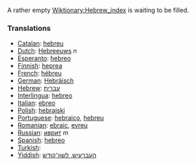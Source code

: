 A rather empty [[Wiktionary:Hebrew_index]] is waiting to be filled.

===Translations===
*[[Catalan]]: [[hebreu]]
*[[Dutch]]: [[Hebreeuws]] ''n''
*[[Esperanto]]: [[hebreo]]
*[[Finnish]]: [[heprea]]
*[[French]]: [[hébreu]]
*[[German]]: [[Hebräisch]]
*[[Hebrew]]: [[עברית]]
*[[Interlingua]]: [[hebreo]]
*[[Italian]]: [[ebreo]]
*[[Polish]]: [[hebrajski]]
*[[Portuguese]]: [[hebraico]], [[hebreu]]
*[[Romanian]]: [[ebraic]], [[evreu]]
*[[Russian]]: [[иврит]] ''m''
*[[Spanish]]: [[hebreo]]
*[[Turkish]]: [[]]
*[[Yiddish]]: [[העברעיִש, לשון־קודש]]